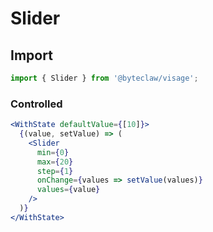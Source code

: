 # Slider

## Import

```js transpile=false
import { Slider } from '@byteclaw/visage';
```

### Controlled

```jsx live=true
<WithState defaultValue={[10]}>
  {(value, setValue) => (
    <Slider
      min={0}
      max={20}
      step={1}
      onChange={values => setValue(values)}
      values={value}
    />
  )}
</WithState>
```
